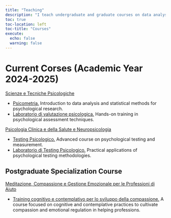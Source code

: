 ```yaml
---
title: "Teaching"
description: "I teach undergraduate and graduate courses on data analysis and psychological assessment at the [School of Psychology](http://emse.seas.gwu.edu/) at the University of Florence, Italy. Additionally, I teach a class in the postgraduate specialization course 'Meditazione, Compassione e Gestione Emozionale per le Professioni di Aiuto'."
toc: true
toc-location: left
toc-title: "Courses"
execute: 
  echo: false
  warning: false
---
```


# Current Corses (Academic Year 2024-2025)

[Scienze e Tecniche Psicologiche](https://www.psicologia.unifi.it/vp-130-scienze-e-tecniche-psicologiche-l-24.html)

- [Psicometria.](https://ccaudek.github.io/psicometria-r/)
Introduction to data analysis and statistical methods for psychological research.
- [Laboratorio di valutazione psicologica.](https://unifi.coursecatalogue.cineca.it/insegnamenti/2024/25997_B018-17-22_72779_624243/2017/25998/477?coorte=2022)
Hands-on training in psychological assessment techniques.

[Psicologia Clinica e della Salute e Neuropsicologia](https://unifi.coursecatalogue.cineca.it/corsi/2024/3252?annoOrdinamento=2023)

- [Testing Psicologico.](https://ccaudek.github.io/testing_psicologico/)
Advanced course on psychological testing and measurement.
- [Laboratorio di Testing Psicologico.](https://ccaudek.github.io/labtestpsi/)
Practical applications of psychological testing methodologies.

## Postgraduate Specialization Course

[Meditazione, Compassione e Gestione Emozionale per le Professioni di Aiuto](https://ccaudek.github.io/compassion/intro.html)

- [Training cognitivo e contemplativo per lo sviluppo della compassione.](https://ccaudek.github.io/perfezionamento/)
A course focused on cognitive and contemplative practices to cultivate compassion and emotional regulation in helping professions.



